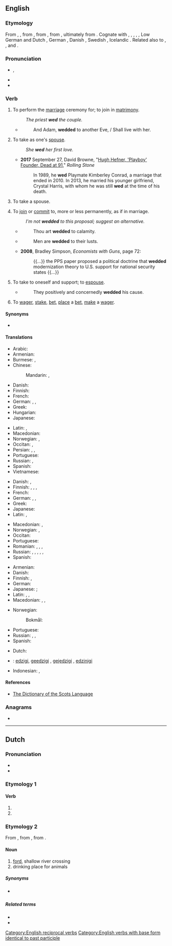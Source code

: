 {{also|Wed|wed.|we'd|Wed.}}
==English==

===Etymology===
{{PIE root|en|wedʰ}}
From {{inh|en|enm|wedden}}, {{m|enm|weddien}}, from {{inh|en|ang|weddian||to pledge; wed}}, from {{inh|en|gem-pro|*wadjōną||to pledge}}, from {{m|gem-pro|*wadją}}, ultimately from {{der|en|ine-pro|*wedʰ-||to pledge}}. Cognate with {{cog|sco|wed}}, {{m|sco|wod}}, {{m|sco|wad||to wed}}, {{cog|stq|wädje||to bet, wager}}, {{cog|fy|wedzje||to bet, wager}}, Low German and Dutch {{m|nl|wedden||to bet}}, German {{m|de|wetten||to bet}}, Danish {{m|da|vædde||to bet}}, Swedish {{m|sv|vädja||to appeal}}, Icelandic {{m|is|veðja||to bet}}. Related also to {{l|en|gage}}, {{l|en|engage}}, and {{l|en|wage}}.

===Pronunciation===
* {{enPR|wĕdʹ}}, {{IPA|en|/ˈwɛd/}}
* {{audio|en|en-us-wed.ogg|Audio (US)}}
* {{rhymes|en|ɛd}}

===Verb===
{{en-verb|weds|wedding|wedded|past2=wed}}

# {{lb|en|transitive}} To perform the [[marriage]] ceremony for; to join in [[matrimony]].
#: ''The priest '''wed''' the couple.''
#* {{rfdate|en|and other bibliographic particulars, eg, title of work, page, url}} {{w|John Milton}}
#*: And Adam, '''wedded''' to another Eve, / Shall live with her.
# {{lb|en|transitive}} To take as one's [[spouse]].
#: ''She '''wed''' her first love.''
#* '''2017''' September 27, David Browne, "[http://www.rollingstone.com/culture/news/hugh-hefner-playboy-founder-dead-at-91-w443922 Hugh Hefner, 'Playboy' Founder, Dead at 91]," ''Rolling Stone''
#*:  In 1989, he '''wed''' Playmate Kimberley Conrad, a marriage that ended in 2010. In 2013, he married his younger girlfriend, Crystal Harris, with whom he was still '''wed''' at the time of his death.
# {{lb|en|intransitive}} To take a spouse.
# {{lb|en|figuratively|transitive}} To [[join]] or [[commit]] to, more or less permanently, as if in marriage.
#: ''I'm not '''wedded''' to this proposal; suggest an alternative.''
#* {{rfdate|en|and other bibliographic particulars, eg, title of work, page, url, act, scene, line}} {{w|William Shakespeare}}
#*: Thou art '''wedded''' to calamity.
#* {{rfdate|en|and other bibliographic particulars, eg, title of work, page, url, full name of author}} {{w|Tillotson}}
#*: Men are '''wedded''' to their lusts.
#* '''2008''', Bradley Simpson, ''Economists with Guns'', page 72:
#*: {{...}} the PPS paper proposed a political doctrine that '''wedded''' modernization theory to U.S. support for national security states {{...}}
# {{lb|en|figurative|intransitive}} To take to oneself and support; to [[espouse]].
#* {{rfdate|en|and other bibliographic particulars, eg, title of work, page, url, full name of author}} {{w|Clarendon}}
#*: They positively and concernedly '''wedded''' his cause.
# {{lb|en|Northern England|Scotland}} To [[wager]], [[stake]], [[bet]], [[place]] a [[bet]], [[make]] a [[wager]].
#: {{ux|en|I'd '''wed''' my head on that.}}

====Synonyms====
* {{l|en|marry}}

====Translations====
{{trans-top|to join in matrimony}}
* Arabic: {{t|ar|تَزَوَّجَ}}
* Armenian: {{t+|hy|ամուսնացնել}}
* Burmese: {{t+|my|မင်္ဂလာဆောင်}}, {{t+|my|လက်ထပ်}}
* Chinese:
*: Mandarin: {{t+|cmn|結婚|sc=Hani}}, {{t+|cmn|结婚|tr=jiéhūn|sc=Hani}}
* Danish: {{t+|da|vie}}
* Finnish: {{t|fi|[[vihkiä]] ([[avioliitto|avioliittoon]])}}
* French: {{t+|fr|marier}}
* German: {{t+|de|trauen}}, {{t+|de|verheiraten}}, {{t+|de|vermählen}}
* Greek: {{t+|el|παντρεύω}}
* Hungarian: {{t+|hu|összead}}
* Japanese: {{t+|ja|結婚|alt=結婚する|tr=けっこんする, kekkon suru}}
{{trans-mid}}
* Latin: {{t|la|maritō}}, {{t|la|nūbō}}
* Macedonian: {{t|mk|венчава}}
* Norwegian: {{t+|no|vie}}, {{t|no|ektevie}} {{qualifier|formal|somewhat dated}}
* Occitan: {{t+|oc|maridar}}, {{t|oc|casar}}
* Persian: {{t+|fa|پیوند|tr=peyvand}}, {{t+|fa|ازدواج|tr=ezdevâj}}, {{t+|fa|زناشویی|tr=zanâšōei}}
* Portuguese: {{t+|pt|casar}}
* Russian: {{t+|ru|жени́ться}}, {{t+|ru|пожени́ться}}
* Spanish: {{t+|es|casar}}
* Vietnamese: {{t+|vi|cưới}}
{{trans-bottom}}

{{trans-top|transitive: to take as one's spouse}}
* Danish: {{t+|da|ægte}}, {{t|da|[[gifte]] sig med}}
* Finnish: {{t+|fi|naida}}, {{t|fi|[[avioitua]] [[jonkun]] [[kanssa]]}}, {{t|fi|[[mennä naimisiin]] [[jonkun]] [[kanssa]]}}, {{t|fi|[[ottaa]] [[puoliso|puolisokseen]]}}
* French: {{t+|fr|épouser}}
* German: {{t+|de|heiraten}}, {{t|de|zur Frau nehmen}} {{qualifier|take a wife}}, {{t|de|zum Mann nehmen}} {{qualifier|take a husband}}
* Greek: {{t+|el|παντρεύομαι}}
* Japanese: {{t+|ja|結婚|alt=結婚する|tr=けっこんする, kekkon suru}}
* Latin: {{t|la|maritō}}, {{t|la|nūbō}}
{{trans-mid}}
* Macedonian: {{t|mk|жени}} {{q|take a wife}}, {{t|mk|мажи}} {{q|take a husband}}
* Norwegian: {{t+|no|ekte}}, {{t|no|[[gifte]] seg med}}
* Occitan: {{t|oc|esposar}}
* Portuguese: {{t|pt|[[casar]] [[com]]}}
* Romanian: {{t+|ro|căsători}}, {{t+|ro|însura}}, {{t+|ro|mărita}}, {{t+|ro|cununa}}
* Russian: {{t+|ru|жени́ться|alt=жени́ться на}} {{qualifier|+ prepositional case|take a wife}}, {{t|ru|выходи́ть за́муж|alt=выходи́ть за́муж за|pf}} {{qualifier|+ accusative case|take a husband}}, {{t+|ru|вы́йти за́муж|alt=вы́йти за́муж за|pf}}, {{qualifier|+ accusative case|take a husband}}, {{t|ru|брать в жёны}} {{qualifier|dated|take a wife}}, {{t|ru|взять в жёны}} {{qualifier|dated|take a husband}}
* Spanish: {{t+|es|casar}}
{{trans-bottom}}

{{trans-top|intransitive: to take a spouse}}
* Armenian: {{t+|hy|ամուսնանալ}}
* Danish: {{t|da|[[gifte]] sig}}
* Finnish: {{t+|fi|avioitua}}, {{t+|fi|mennä naimisiin}}
* German: {{t+|de|heiraten}}
* Japanese: {{t+|ja|結婚|alt=結婚する|tr=けっこんする, kekkon suru}}; {{qualifier|male's action}} {{t|ja|娶る|tr=めとる, metoru}}
* Latin: {{t|la|nūbō}}, {{t|la|maritō}},
* Macedonian: {{t|mk|се венчава}}, {{t|mk|се мажи}} {{q|take a husband}}, {{t|mk|се жени}} {{q|take a wife}}
{{trans-mid}}
* Norwegian:
*: Bokmål: {{t|nb|[[gifte]] seg}}
* Portuguese: {{t+|pt|casar}}
* Russian: {{t+|ru|жени́ться}} {{q|take a wife}}, {{t|ru|выходи́ть за́муж|pf}}, {{t+|ru|вы́йти за́муж|pf}} {{q|take a husband}}
* Spanish: {{t+|es|casar}} {{qualifier|pronominal}}
{{trans-bottom}}

{{checktrans-top}}
* Dutch: {{t+check|nl|trouwen}}
* {{ttbc|eo}}: [[edzigi]], [[geedzigi]] {{q|male and female}}, [[gejedzigi]] {{q|two males}}, [[edzinigi]] {{q|two females}}
{{trans-mid}}
* Indonesian: {{t+check|id|nikah|alt=menikahi}}, {{t+check|id|nikah|alt=menikah}}
{{trans-bottom}}

====References====
* [http://www.dsl.ac.uk/entry/dost/wed_v The Dictionary of the Scots Language]

===Anagrams===
* {{anagrams|en|a=dew|DEW|Dew|dew}}

[[Category:English reciprocal verbs]]
[[Category:English verbs with base form identical to past participle]]

----

==Dutch==

===Pronunciation===
* {{audio|nl|Nl-wed.ogg|Audio}}
* {{rhymes|nl|ɛt}}

===Etymology 1===

====Verb====
{{head|nl|verb form}}

# {{nl-verb form of|p=1|n=sg|t=pres|m=ind|wedden}}
# {{nl-verb form of|m=imp|wedden}}

===Etymology 2===
From {{inh|nl|dum|wedde}}, from {{inh|nl|odt|*weddi}}, from {{inh|nl|gem-pro|*wadją}}.

====Noun====
{{nl-noun|n|-en|wedje}}

# [[ford]], shallow river crossing
# drinking place for animals

=====Synonyms=====
* {{sense|ford}} {{l|nl|voorde}}

=====Related terms=====
* {{l|nl|wad}}
* {{l|nl|waden}}